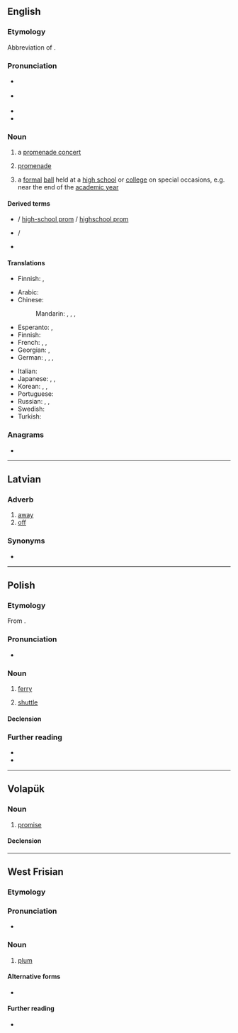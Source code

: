 {{also|Prom|PROM}}
==English==
{{wikipedia}}

===Etymology===
Abbreviation of {{m|en|promenade}}.

===Pronunciation===
* {{a|US}} {{IPA|en|/pɹɑm/}}
* {{a|UK}} {{IPA|en|/pɹɒm/}}
* {{audio|en|LL-Q1860 (eng)-Vealhurl-prom.wav |Audio (UK)}}
* {{rhymes|en|ɒm}}

===Noun===
{{en-noun}}

# {{lb|en|British}} a [[promenade concert]]
# {{lb|en|British|abbreviation}} [[promenade]]
# {{lb|en|US}} a [[formal]] [[ball]] held at a [[high school]] or [[college]] on special occasions, e.g. near the end of the [[academic year]]

====Derived terms====
* {{l|en|high school prom}} / [[high-school prom]] / [[highschool prom]]
* {{l|en|prom king}} / {{l|en|prom queen}}
* {{l|en|promposal}}

====Translations====
{{trans-top|a promenade concert}}
{{trans-mid}}
{{trans-bottom}}

{{trans-top|promenade}}
* Finnish: {{t+|fi|kävelykatu}}, {{t+|fi|promenadi}}
{{trans-mid}}
{{trans-bottom}}

{{trans-top|a formal ball}}
* Arabic: {{t|ar|حَفْلَة مُوسِيقِيَّة|f}}
* Chinese:
*: Mandarin: {{t|cmn|畢業舞會|sc=Hani}}, {{t|cmn|毕业舞会|tr=bìyè wǔhuì|sc=Hani}}, {{t+|cmn|舞會|sc=Hani}}, {{t+|cmn|舞会|tr=wǔhuì|sc=Hani}}
* Esperanto: {{t|eo|balo}}, {{t|eo|abiturienta balo}}
* Finnish: {{t+|fi|tanssiaiset|p}}
* French: {{t+|fr|bal de promo}}, {{t|fr|bal des finissants|m}} {{qualifier|Canadian French}}, {{t|fr|bal du printemps}} {{qualifier|Swiss French}}
* Georgian: {{t|ka|ბანკეტი|sc=Geor}}, {{t|ka|გამოსაშვები საღამო|sc=Geor}}
* German: {{t+|de|Ball|m}}, {{t+|de|Abschlussball|m}}, {{t|de|Prom|f}}, {{t+|de|Promenade|f}}
{{trans-mid}}
* Italian: {{t|it|ballo di fine anno}}
* Japanese: {{t|ja|プロム|tr=puromu|sc=Jpan}}, {{t|ja|プロムナード|tr=puromunādo|sc=Jpan}}, {{t|ja|舞踏会|tr=ぶとうかい, butōkai|sc=Jpan}}
* Korean: {{t|ko|프롬|sc=Kore}}, {{t|ko|프롬나드|sc=Kore}}, {{t+|ko|무도회|sc=Kore}}
* Portuguese: {{t|pt|baile de formatura}}
* Russian: {{qualifier|студенческий}} {{t+|ru|бал|m}}, {{t|ru|выпускно́й ве́чер|m}} {{qualifier|graduation party}}, {{qualifier|US}} {{t|ru|пром|m}}
* Swedish: {{t+|sv|bal}}
* Turkish: {{t+|tr|balo}}
{{trans-bottom}}

{{C|en|Schools}}

===Anagrams===
* {{anagrams|en|a=mopr|romp}}

----

==Latvian==

===Adverb===
{{head|lv|adverb}}

# [[away]]
# [[off]]

===Synonyms===
* {{l|lv|projām}}

----

==Polish==
{{wp|lang=pl}}

===Etymology===
From {{inh|pl|sla-pro|*pormъ}}.

===Pronunciation===
* {{pl-IPA}}

===Noun===
{{pl-noun|m-in}}

# [[ferry]]
# {{lb|pl|astronautics}} [[shuttle]]
#: {{uxi|pl|'''prom''' kosmiczny|space '''shuttle'''}}

====Declension====
{{pl-decl-noun-masc-inani|pro|m|u}}

===Further reading===
* {{R:pl:WSJP}}
* {{R:PWN}}

{{topics|pl|Watercraft}}

----

==Volapük==

===Noun===
{{vo-noun}}

# [[promise]]

====Declension====
{{vo-decl-noun}}

----

==West Frisian==

===Etymology===
{{rfe|fy}}

===Pronunciation===
* {{IPA|fy|/prom/}}

===Noun===
{{fy-noun|c|prommen|promke}}

# {{topics|fy|Fruits}} {{lb|fy|Clay}} [[plum]]

====Alternative forms====
* {{l|fy|prûm}} {{q|Wood}}

====Further reading====
* {{R:WFT|79092}}